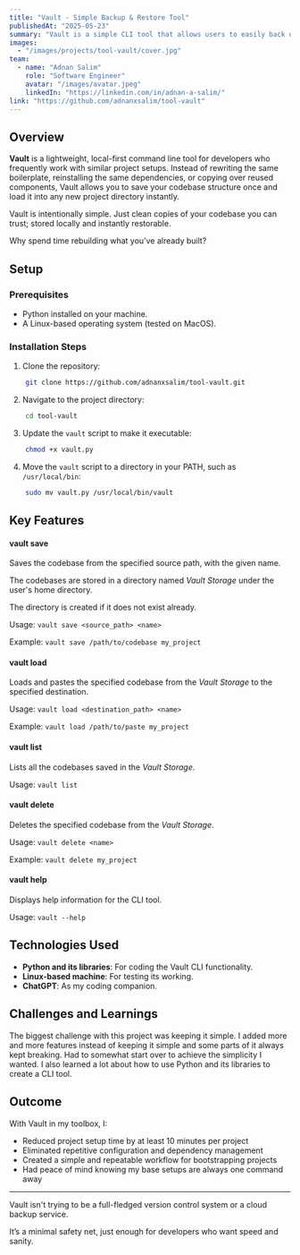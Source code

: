 ```yaml
---
title: "Vault - Simple Backup & Restore Tool"
publishedAt: "2025-05-23"
summary: "Vault is a simple CLI tool that allows users to easily back up their codebase, which can be used later for rollback or as a boilerplate for new projects."
images:
  - "/images/projects/tool-vault/cover.jpg"
team:
  - name: "Adnan Salim"
    role: "Software Engineer"
    avatar: "/images/avatar.jpeg"
    linkedIn: "https://linkedin.com/in/adnan-a-salim/"
link: "https://github.com/adnanxsalim/tool-vault"
---
```


## Overview

**Vault** is a lightweight, local-first command line tool for developers who frequently work with similar project setups. Instead of rewriting the same boilerplate, reinstalling the same dependencies, or copying over reused components, Vault allows you to save your codebase structure once and load it into any new project directory instantly.

Vault is intentionally simple. Just clean copies of your codebase you can trust; stored locally and instantly restorable.

Why spend time rebuilding what you’ve already built?

## Setup

### Prerequisites

- Python installed on your machine.
- A Linux-based operating system (tested on MacOS).

### Installation Steps

1. Clone the repository:
  ```bash
      git clone https://github.com/adnanxsalim/tool-vault.git
  ```
2. Navigate to the project directory:
  ```bash
      cd tool-vault
  ```
3. Update the `vault` script to make it executable:
  ```bash
      chmod +x vault.py
  ```
4. Move the `vault` script to a directory in your PATH, such as `/usr/local/bin`:
  ```bash
      sudo mv vault.py /usr/local/bin/vault
  ```

## Key Features

#### vault save

Saves the codebase from the specified source path, with the given name.

The codebases are stored in a directory named _Vault Storage_ under the user's home directory.

The directory is created if it does not exist already.

Usage:
`vault save <source_path> <name>`

Example:
`vault save /path/to/codebase my_project`

#### vault load

Loads and pastes the specified codebase from the _Vault Storage_ to the specified destination.

Usage:
`vault load <destination_path> <name>`

Example:
`vault load /path/to/paste my_project`

#### vault list

Lists all the codebases saved in the _Vault Storage_.

Usage:
`vault list`

#### vault delete

Deletes the specified codebase from the _Vault Storage_.

Usage:
`vault delete <name>`

Example:
`vault delete my_project`

#### vault help

Displays help information for the CLI tool.

Usage:
`vault --help`

## Technologies Used

- **Python and its libraries**: For coding the Vault CLI functionality.
- **Linux-based machine**: For testing its working.
- **ChatGPT**: As my coding companion.

## Challenges and Learnings

The biggest challenge with this project was keeping it simple. I added more and more features instead of keeping it simple and some parts of it always kept breaking. Had to somewhat start over to achieve the simplicity I wanted. I also learned a lot about how to use Python and its libraries to create a CLI tool.

## Outcome

With Vault in my toolbox, I:

- Reduced project setup time by at least 10 minutes per project
- Eliminated repetitive configuration and dependency management
- Created a simple and repeatable workflow for bootstrapping projects
- Had peace of mind knowing my base setups are always one command away

---

Vault isn't trying to be a full-fledged version control system or a cloud backup service.

It’s a minimal safety net, just enough for developers who want speed and sanity.